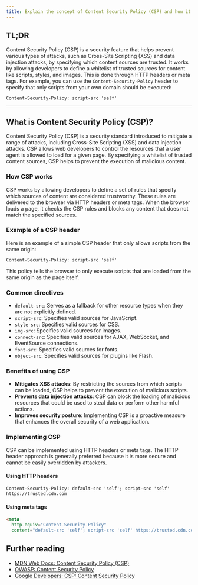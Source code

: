 ```yaml
---
title: Explain the concept of Content Security Policy (CSP) and how it enhances security
---
```


## TL;DR

Content Security Policy (CSP) is a security feature that helps prevent various types of attacks, such as Cross-Site Scripting (XSS) and data injection attacks, by specifying which content sources are trusted. It works by allowing developers to define a whitelist of trusted sources for content like scripts, styles, and images. This is done through HTTP headers or meta tags. For example, you can use the `Content-Security-Policy` header to specify that only scripts from your own domain should be executed:

```http
Content-Security-Policy: script-src 'self'
```

---

## What is Content Security Policy (CSP)?

Content Security Policy (CSP) is a security standard introduced to mitigate a range of attacks, including Cross-Site Scripting (XSS) and data injection attacks. CSP allows web developers to control the resources that a user agent is allowed to load for a given page. By specifying a whitelist of trusted content sources, CSP helps to prevent the execution of malicious content.

### How CSP works

CSP works by allowing developers to define a set of rules that specify which sources of content are considered trustworthy. These rules are delivered to the browser via HTTP headers or meta tags. When the browser loads a page, it checks the CSP rules and blocks any content that does not match the specified sources.

### Example of a CSP header

Here is an example of a simple CSP header that only allows scripts from the same origin:

```http
Content-Security-Policy: script-src 'self'
```

This policy tells the browser to only execute scripts that are loaded from the same origin as the page itself.

### Common directives

- `default-src`: Serves as a fallback for other resource types when they are not explicitly defined.
- `script-src`: Specifies valid sources for JavaScript.
- `style-src`: Specifies valid sources for CSS.
- `img-src`: Specifies valid sources for images.
- `connect-src`: Specifies valid sources for AJAX, WebSocket, and EventSource connections.
- `font-src`: Specifies valid sources for fonts.
- `object-src`: Specifies valid sources for plugins like Flash.

### Benefits of using CSP

- **Mitigates XSS attacks**: By restricting the sources from which scripts can be loaded, CSP helps to prevent the execution of malicious scripts.
- **Prevents data injection attacks**: CSP can block the loading of malicious resources that could be used to steal data or perform other harmful actions.
- **Improves security posture**: Implementing CSP is a proactive measure that enhances the overall security of a web application.

### Implementing CSP

CSP can be implemented using HTTP headers or meta tags. The HTTP header approach is generally preferred because it is more secure and cannot be easily overridden by attackers.

#### Using HTTP headers

```http
Content-Security-Policy: default-src 'self'; script-src 'self' https://trusted.cdn.com
```

#### Using meta tags

```html
<meta
  http-equiv="Content-Security-Policy"
  content="default-src 'self'; script-src 'self' https://trusted.cdn.com" />
```

## Further reading

- [MDN Web Docs: Content Security Policy (CSP)](https://developer.mozilla.org/en-US/docs/Web/HTTP/CSP)
- [OWASP: Content Security Policy](https://owasp.org/www-project-secure-headers/#content-security-policy)
- [Google Developers: CSP: Content Security Policy](https://developers.google.com/web/fundamentals/security/csp)
